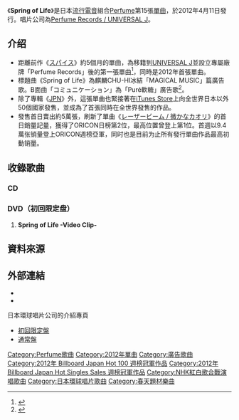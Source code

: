 {{Infobox Single 
| Name           = Spring of Life 
| Cover          = Perfume_spring_of_life.jpg
| Artist         = [[Perfume_(日本音樂團體)|Perfume]]
| Album          = [[LEVEL3|LEVEL3]]
| A-side         = 
| B-side         = コミュニケーション
| Released       = 2012年4月11日
| Recorded       = 
| Genre          = [[流行電音|流行電音]] 
| Length         = 15分34秒
| Label          = [[環球唱片#日本環球音樂|Perfume Records / UNIVERSAL J]]
| Producer       = [[中田康貴|中田康貴]]
| Certification  = *金唱片 ([[日本唱片協會|日本唱片協會]])
| Chart position = *週間最高順位2位（[[Oricon公信榜|ORICON]]）
| Last single    = [[SPICE_(Perfume單曲)|スパイス]]<br />（2011年）
| This single    = '''Spring of Life'''<br />（2012年） 
| Next single    = [[Spending_all_my_time|Spending all my time]]<br />（2012年）
| Misc            = {{External music video|{{YouTube|id = 7PtvnaEo9-0|title = Perfume 「Spring of Life」(Official Music Video)}}}}
{{Extra album cover 2
  | Upper caption = 初回限定盘（CD+DVD）封面
  | Type=single
  | Cover = Perfume_spring_of_life_limited.jpg
    }}
}}

《'''Spring of Life'''》是日本[[流行電音|流行電音]]組合[[Perfume_(日本音樂團體)|Perfume]]第15張[[單曲|單曲]]，於2012年4月11日發行。唱片公司為[[環球唱片#日本環球音樂|Perfume Records / UNIVERSAL J]]。

== 介绍 ==
* 距離前作《[[SPICE_(Perfume單曲)|スパイス]]》約5個月的單曲，為移籍到[[環球唱片#日本環球音樂|UNIVERSAL J]]並設立專屬廠牌「Perfume Records」後的第一張單曲<ref name="natalie-2012-03-09">{{cite news |title=Perfume移籍第1弾シングル「Spring of Life」発売 |author= |newspaper=[[Natalie_(網站)|Natalie]] |date=2012-03-09 |url=http://natalie.mu/music/news/65797 |accessdate=2012-03-15 |archive-date=2012-03-12 |archive-url=https://web.archive.org/web/20120312075251/http://natalie.mu/music/news/65797 |dead-url=no }}</ref>，同時是2012年首張單曲。
* 標題曲《Spring of Life》為麒麟CHU-HI冰結「MAGICAL MUSIC」篇廣告歌。B面曲「コミュニケーション」為{{link-ja|KANRO|カンロ }}「Puré軟糖」廣告歌<ref>{{cite news |title=PerfumeピュレグミCM出演「超おいしいって知ってほしい」 |author= |newspaper=[[Natalie_(網站)|Natalie]] |date=2012-04-04 |url=http://natalie.mu/music/news/67242 |accessdate=2012-04-04 |archive-date=2012-04-04 |archive-url=https://web.archive.org/web/20120404134139/http://natalie.mu/music/news/67242 |dead-url=no }}</ref>。
* 除了專輯《[[JPN_(Perfume專輯)|JPN]]》外，這張單曲也緊接著在[[iTunes_Store|iTunes Store]]上向全世界日本以外50個國家發售，並成為了首張同時在全世界發售的作品。
* 發售首日賣出約5萬張，刷新了單曲《[[Laser_Beam/微香|レーザービーム / 微かなカオリ]]》的首日銷量記量，獲得了ORICON日榜第2位，最高位置曾登上第1位。首週以9.4萬张销量登上ORICON週榜亞軍，同时也是目前为止所有發行單曲作品最高初動销量。

== 收錄歌曲 ==
=== CD ===
{{tracklist
| all_writing  = [[中田康貴|中田康貴]]（包括編曲）
| total_length = 15:34

| title1       = Spring of Life
| note1        = 麒麟啤酒「麒麟CHU-HI冰結」廣告歌
| length1      = 3:50

| title2       = {{lang|ja|コミュニケーション}}
| note2        = {{link-ja|KANRO|カンロ }}「Puré軟糖」廣告歌
| length2      = 3:58

| title3       = Spring of Life -Original Instrumental-
| length3      = 3:50

| title4       = {{lang|ja|コミュニケーション}} -Original Instrumental-
| length4      = 3:58
}}

=== DVD（初回限定盘） ===
#'''Spring of Life -Video Clip-'''

== 資料來源 ==
{{Reflist}}

== 外部連結 ==
* {{YouTube|id = 7PtvnaEo9-0|title = Perfume「Spring of Life」 }}
* {{YouTube|id = 6PUXrlpTkOA|title = Perfume「Spring of Life」 (Teaser)}}
日本環球唱片公司的介紹專頁
* [https://archive.is/20130501063112/http://beta.universal-music.co.jp/perfume/products/upcp-9001 初回限定盤]
* [https://archive.is/20130501052229/http://beta.universal-music.co.jp/perfume/products/upcp-5001 通常盤]

{{Perfume}}
{{Billboard JAPAN Hot 100 週榜冠軍 (2012年)|2012年4月23日}}
{{Billboard JAPAN Hot Singles Sales 週榜冠軍 (2012年)|2012年4月23日}}

[[Category:Perfume歌曲|Category:Perfume歌曲]]
[[Category:2012年單曲|Category:2012年單曲]]
[[Category:廣告歌曲|Category:廣告歌曲]]
[[Category:2012年_Billboard_Japan_Hot_100_週榜冠軍作品|Category:2012年 Billboard Japan Hot 100 週榜冠軍作品]]
[[Category:2012年_Billboard_Japan_Hot_Singles_Sales_週榜冠軍作品|Category:2012年 Billboard Japan Hot Singles Sales 週榜冠軍作品]]
[[Category:NHK紅白歌合戰演唱歌曲|Category:NHK紅白歌合戰演唱歌曲]]
[[Category:日本環球唱片歌曲|Category:日本環球唱片歌曲]]
[[Category:春天題材樂曲|Category:春天題材樂曲]]